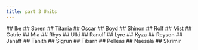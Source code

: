```yaml
---
title: part 3 Units
---
```



<UnitStatsWindow unitName="Ike">
  ## Ike
</UnitStatsWindow>

 
<UnitStatsWindow unitName="Soren">
  ## Soren
</UnitStatsWindow>

 
<UnitStatsWindow unitName="Titania">
  ## Titania
</UnitStatsWindow>

 
<UnitStatsWindow unitName="Oscar">
  ## Oscar
</UnitStatsWindow>

 
<UnitStatsWindow unitName="Boyd">
  ## Boyd
</UnitStatsWindow>

 
<UnitStatsWindow unitName="Shinon">
  ## Shinon
</UnitStatsWindow>

 
<UnitStatsWindow unitName="Rolf">
  ## Rolf
</UnitStatsWindow>

 
<UnitStatsWindow unitName="Mist">
  ## Mist
</UnitStatsWindow>

 
<UnitStatsWindow unitName="Gatrie">
  ## Gatrie
</UnitStatsWindow>

 
<UnitStatsWindow unitName="Mia">
  ## Mia
</UnitStatsWindow>

 
<UnitStatsWindow unitName="Rhys">
  ## Rhys
</UnitStatsWindow>

 
<UnitStatsWindow unitName="Ulki">
  ## Ulki
</UnitStatsWindow>

 
<UnitStatsWindow unitName="Ranulf">
  ## Ranulf
</UnitStatsWindow>

 
<UnitStatsWindow unitName="Lyre">
  ## Lyre
</UnitStatsWindow>

 
<UnitStatsWindow unitName="Kyza">
  ## Kyza
</UnitStatsWindow>

 
<UnitStatsWindow unitName="Reyson">
  ## Reyson
</UnitStatsWindow>

 
<UnitStatsWindow unitName="Janaff">
  ## Janaff
</UnitStatsWindow>

 
<UnitStatsWindow unitName="Tanith">
  ## Tanith
</UnitStatsWindow>

 
<UnitStatsWindow unitName="Sigrun">
  ## Sigrun
</UnitStatsWindow>

 
<UnitStatsWindow unitName="Tibarn">
  ## Tibarn
</UnitStatsWindow>

 
<UnitStatsWindow unitName="Pelleas">
  ## Pelleas
</UnitStatsWindow>

 
<UnitStatsWindow unitName="Naesala">
  ## Naesala
</UnitStatsWindow>

 
<UnitStatsWindow unitName="Skrimir">
  ## Skrimir
</UnitStatsWindow>



